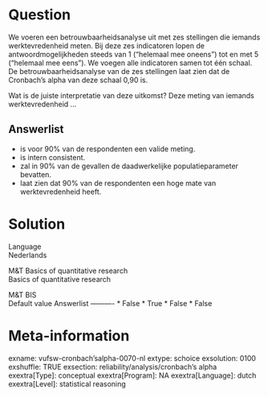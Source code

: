Question
========
We voeren een betrouwbaarheidsanalyse uit met zes stellingen die iemands
werktevredenheid meten. Bij deze zes indicatoren lopen de
antwoordmogelijkheden steeds van 1 (“helemaal mee oneens”) tot en met 5
(“helemaal mee eens”). We voegen alle indicatoren samen tot één schaal.
De betrouwbaarheidsanalyse van de zes stellingen laat zien dat de
Cronbach’s alpha van deze schaal 0,90 is.  
  
Wat is de juiste interpretatie van deze uitkomst? Deze meting van
iemands werktevredenheid ...

Answerlist
----------
* is voor 90% van de respondenten een valide meting.
* is intern consistent.
* zal in 90% van de gevallen de daadwerkelijke populatieparameter
  bevatten.
* laat zien dat 90% van de respondenten een hoge mate van werktevredenheid
  heeft.

Solution
========











Language  
Nederlands

M&T Basics of quantitative research  
Basics of quantitative research

M&T BIS  
Default value
Answerlist
----------
* False
* True
* False
* False

Meta-information
================
exname: vufsw-cronbach'salpha-0070-nl
extype: schoice
exsolution: 0100
exshuffle: TRUE
exsection: reliability/analysis/cronbach's alpha
exextra[Type]: conceptual
exextra[Program]: NA
exextra[Language]: dutch
exextra[Level]: statistical reasoning

